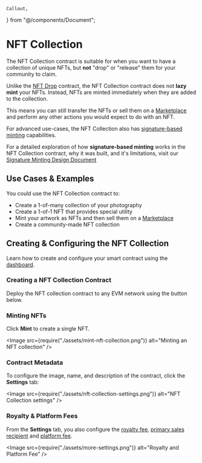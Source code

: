 	Callout,
} from "@/components/Document";


# NFT Collection

The NFT Collection contract is suitable for when you want to have a collection of unique NFTs, but **not** "drop" or "release" them for your community to claim.

Unlike the [NFT Drop](/pre-built-contracts/nft-drop) contract, the NFT Collection contract does not **lazy mint** your NFTs. Instead, NFTs are minted immediately when they are added to the collection.

This means you can still transfer the NFTs or sell them on a [Marketplace](/pre-built-contracts/marketplace) and perform any other actions you would expect to do with an NFT.

For advanced use-cases, the NFT Collection also has [signature-based minting](/glossary/signature-based-minting) capabilities.

<Callout title="Signature Minting Design" variant="info">For a detailed exploration of how **signature-based minting** works in the NFT Collection contract,
why it was built, and it's limitations, visit our [Signature Minting Design Document](/design-docs/signature-mint)</Callout>

## Use Cases & Examples

You could use the NFT Collection contract to:

- Create a 1-of-many collection of your photography
- Create a 1-of-1 NFT that provides special utility
- Mint your artwork as NFTs and then sell them on a [Marketplace](/pre-built-contracts/marketplace)
- Create a community-made NFT collection

## Creating & Configuring the NFT Collection

Learn how to create and configure your smart contract using the [dashboard](https://thirdweb.com/dashboard).

### Creating a NFT Collection Contract

Deploy the NFT collection contract to any EVM network using the button below.

### Minting NFTs

Click **Mint** to create a single NFT.

<Image
	src={require("./assets/mint-nft-collection.png")}
	alt="Minting an NFT collection"
/>

### Contract Metadata

To configure the image, name, and description of the contract, click the **Settings** tab:

<Image
	src={require("./assets/nft-collection-settings.png")}
	alt="NFT Collection settings"
/>

### Royalty & Platform Fees

From the **Settings** tab, you also configure the [royalty fee](/dashboard/contract-settings),
[primary sales recipient](/dashboard/contract-settings#primary-sales-recipient)
and [platform fee](/dashboard/contract-settings).

<Image
	src={require("./assets/more-settings.png")}
	alt="Royalty and Platform Fee"
/>